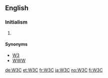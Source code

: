 ==English==

===Initialism===
{{en-initialism}}

# {{initialism of|[[w:World Wide Web Consortium|World Wide Web Consortium]]}}

====Synonyms====
* [[W3]]
* [[WWW]]

[[de:W3C]]
[[et:W3C]]
[[fr:W3C]]
[[ja:W3C]]
[[no:W3C]]
[[fi:W3C]]